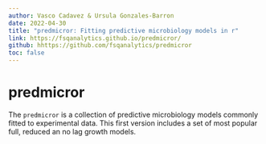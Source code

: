 ```yaml
---
author: Vasco Cadavez & Ursula Gonzales-Barron
date: 2022-04-30
title: "predmicror: Fitting predictive microbiology models in r"
link: https://fsqanalytics.github.io/predmicror/
github: hhttps://github.com/fsqanalytics/predmicror
toc: false
---
```


# predmicror

The `predmicror` is a collection of predictive microbiology models commonly fitted to experimental data. This first version includes a set of most popular full, reduced an no lag growth models.
